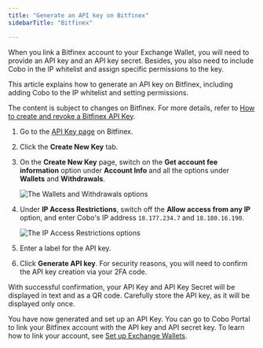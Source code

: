 ```yaml
---
title: "Generate an API key on Bitfinex"
sidebarTitle: "Bitfinex"

---
```


When you link a Bitfinex account to your Exchange Wallet, you will need to provide an API key and an API key secret. Besides, you also need to include Cobo in the IP whitelist and assign specific permissions to the key.

This article explains how to generate an API key on Bitfinex, including adding Cobo to the IP whitelist and setting permissions.

<Note>The content is subject to changes on Bitfinex. For more details, refer to <a href="https://support.bitfinex.com/hc/en-us/articles/115003363429-How-to-create-and-revoke-a-Bitfinex-API-Key">How to create and revoke a Bitfinex API Key</a>.</Note>

1. Go to the [API Key page](https://setting.bitfinex.com/api) on Bitfinex.
2. Click the **Create New Key** tab.
3. On the **Create New Key** page, switch on the **Get account fee information** option under **Account Info** and all the options under **Wallets** and **Withdrawals**.

    <img src="/en/images/exchange-wallet/bitfinex_permissions.png" className="screenshot_full_screen" alt="The Wallets and Withdrawals options" />

4. Under **IP Access Restrictions**, switch off the **Allow access from any IP** option, and enter Cobo's IP address `18.177.234.7` and `18.180.16.190`.

    <img src="/en/images/exchange-wallet/bitfinex_ip.png" className="screenshot_full_screen" alt="The IP Access Restrictions options" />

5. Enter a label for the API key.
6. Click **Generate API key**.
    <Note>For security reasons, you will need to confirm the API key creation via your 2FA code.</Note>

With successful confirmation, your API Key and API Key Secret will be displayed in text and as a QR code. Carefully store the API key, as it will be displayed only once.

You have now generated and set up an API Key. You can go to Cobo Portal to link your Bitfinex account with the API key and API secret key. To learn how to link your account, see [Set up Exchange Wallets](/en/portal/exchange-wallets/set-up). 